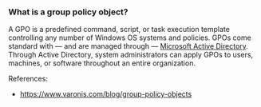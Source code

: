 ### What is a group policy object? 

A GPO is a predefined command, script, or task execution template controlling any number of Windows OS systems and policies. GPOs come standard with — and are managed through — [Microsoft Active Directory](https://www.varonis.com/securing-active-directory/?hsLang=en). Through Active Directory, system administrators can apply GPOs to users, machines, or software throughout an entire organization.


References:
- https://www.varonis.com/blog/group-policy-objects